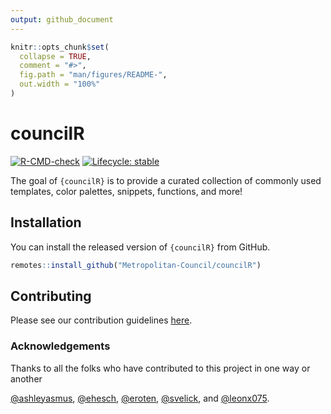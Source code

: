 ```yaml
---
output: github_document
---
```


<!-- README.md is generated from README.Rmd. Please edit that file -->

```r
knitr::opts_chunk$set(
  collapse = TRUE,
  comment = "#>",
  fig.path = "man/figures/README-",
  out.width = "100%"
)
```

# councilR  

<!-- badges: start -->
[![R-CMD-check](https://github.com/Metropolitan-Council/councilR/workflows/R-CMD-check/badge.svg)](https://github.com/Metropolitan-Council/councilR/actions)
[![Lifecycle: stable](https://img.shields.io/badge/lifecycle-stable-brightgreen.svg)](https://lifecycle.r-lib.org/articles/stages.html#stable)
<!-- badges: end -->

The goal of `{councilR}` is to provide a curated collection of commonly used templates, color palettes, snippets, functions, and more!

## Installation

You can install the released version of `{councilR}` from GitHub.  

``` r
remotes::install_github("Metropolitan-Council/councilR")
```

## Contributing  

Please see our contribution guidelines [here](.github/CONTRIBUTING.md).  

### Acknowledgements    

Thanks to all the folks who have contributed to this project in one way or another

[&#x0040;ashleyasmus](https://github.com/ashleyasmus), [&#x0040;ehesch](https://github.com/ehesch), [&#x0040;eroten](https://github.com/eroten),
[&#x0040;svelick](https://github.com/svelick), and [&#x0040;leonx075](https://github.com/leonx075).




